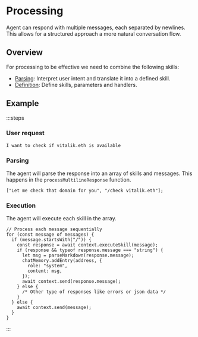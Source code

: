 # Processing

Agent can respond with multiple messages, each separated by newlines. This allows for a structured approach a more natural conversation flow.

## Overview

For processing to be effective we need to combine the following skills:

- [Parsing](/skills/parsing): Interpret user intent and translate it into a defined skill.
- [Definition](/skills/definition): Define skills, parameters and handlers.

## Example

:::steps

### User request

```
I want to check if vitalik.eth is available
```

### Parsing

The agent will parse the response into an array of skills and messages. This happens in the `processMultilineResponse` function.

```tsx [gpt.ts]
["Let me check that domain for you", "/check vitalik.eth"];
```

### Execution

The agent will execute each skill in the array.

```tsx [index.ts]
// Process each message sequentially
for (const message of messages) {
  if (message.startsWith("/")) {
    const response = await context.executeSkill(message);
    if (response && typeof response.message === "string") {
      let msg = parseMarkdown(response.message);
      chatMemory.addEntry(address, {
        role: "system",
        content: msg,
      });
      await context.send(response.message);
    } else {
      /* Other type of responses like errors or json data */
    }
  } else {
    await context.send(message);
  }
}
```

:::

